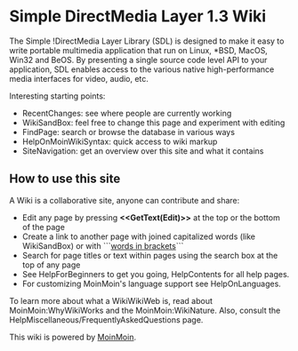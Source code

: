 <!-- # Please edit system and help pages ONLY in the master wiki! -->
<!-- # For more information, please see MoinMoin:MoinDev/Translation. -->
<!-- #master-page:FrontPage -->
<!-- format wiki -->
<!-- language en -->
<!-- pragma section-numbers off -->
<!-- acl Lauren MacDonell:read,write SamLantinga:read,write All:read -->
= Simple DirectMedia Layer 1.3 Wiki =
The Simple !DirectMedia Layer Library (SDL) is designed to make it easy to write portable multimedia application that run on Linux, *BSD, MacOS, Win32 and BeOS. By presenting a single source code level API to your application, SDL enables access to the various native high-performance media interfaces for video, audio, etc.

Interesting starting points:

* RecentChanges: see where people are currently working
* WikiSandBox: feel free to change this page and experiment with editing
* FindPage: search or browse the database in various ways
* HelpOnMoinWikiSyntax: quick access to wiki markup
* SiteNavigation: get an overview over this site and what it contains

== How to use this site ==
A Wiki is a collaborative site, anyone can contribute and share:

* Edit any page by pressing '''<<GetText(Edit)>>''' at the top or the bottom of the page
* Create a link to another page with joined capitalized words (like WikiSandBox) or with ```[[words in brackets]]```
* Search for page titles or text within pages using the search box at the top of any page
* See HelpForBeginners to get you going, HelpContents for all help pages.
* For customizing MoinMoin's language support see HelpOnLanguages.

To learn more about what a WikiWikiWeb is, read about MoinMoin:WhyWikiWorks and the MoinMoin:WikiNature. Also, consult the HelpMiscellaneous/FrequentlyAskedQuestions page.

This wiki is powered by [http://moinmo.in/ MoinMoin].
